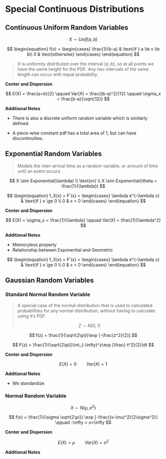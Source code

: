 # Special Continuous Distributions

## Continuous Uniform Random Variables

$$
X \sim Unif(a,b)
$$

$$
\begin{equation}
f(x) = \begin{cases}
\frac{1}{b-a} & \text{if } a \le x \le b\\
0 &  \text{otherwise}
\end{cases}
\end{equation}
$$

> $X$ is uniformly distributed over the interval $[a,b]$, so at all points we have the same height for the PDF. Any two intervals of the same length can occur with equal probability.

**Center and Dispersion**

$$
E(X) = \frac{a+b}{2} \qquad Var(X) = \frac{(b-a)^2}{12} \qquad  \sigma_x = \frac{b-a}{\sqrt{12}}
$$

**Additional Notes**

-   There is also a discrete uniform random variable which is similarly defined.

-   A piece-wise constant pdf has a total area of 1, but can have discontinuities.

## Exponential Random Variables

> Models the inter-arrival time as a random variable, or amount of time until an event occurs.

$$
X \sim Exponential(\lambda) \\ \text{or} \\ X \sim Exponential(\theta = \frac{1}{\lambda})
$$

$$
\begin{equation}
f_X(x) = F'(x) = \begin{cases}
\lambda e^{-\lambda x} & \text{if } x \ge 0 \\
0 &  x < 0
\end{cases}
\end{equation}
$$

**Center and Dispersion**

$$
E(X) = \sigma_x = \frac{1}{\lambda} \qquad Var(X) = \frac{1}{\lambda^2} 
$$

**Additional Notes**

-   Memoryless property
-   Relationship between Exponential and Geometric

$$
\begin{equation}
f_X(x) = F'(x) = \begin{cases}
\lambda e^{-\lambda x} & \text{if } x \ge 0 \\
0 &  x < 0
\end{cases}
\end{equation}
$$

## Gaussian Random Variables

### Standard Normal Random Variable

> A special case of the normal distribution that is used to calculated probabilities for any normal distribution, without having to calculate using it's PDF.
>
> $$
> Z\sim N(0,1)
> $$

$$
f(z) = \frac{1}{\sqrt{2\pi}}\exp [-\frac{z^2}{2}]
$$

$$
F(z) = \frac{1}{\sqrt{2\pi}}\int_{-\infty}^z\exp [\frac{-t^2}{2}]dt
$$

**Center and Dispersion**

$$
E(X) = 0 \qquad Var(X) = 1
$$

**Additional Notes**

-   We standardize

### Normal Random Variable

$$
X \sim N(\mu, \sigma^2)
$$

$$
f(x) = \frac{1}{\sigma \sqrt{2\pi}} \exp [-\frac{(x-\mu)^2}{2\sigma^2}] \qquad -\infty < x<\infty
$$

**Center and Dispersion**

$$
E(X) = \mu  \qquad Var(X) = \sigma^2
$$


**Additional Notes**

